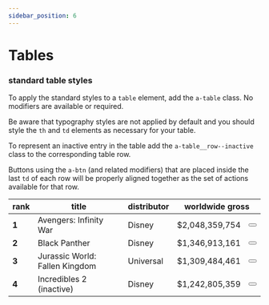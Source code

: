 ```yaml
---
sidebar_position: 6
---
```



# Tables

### standard table styles

To apply the standard styles to a `table` element, add the `a-table` class. No
modifiers are available or required.

Be aware that typography styles are not applied by default and you should style
the `th` and `td` elements as necessary for your table.

To represent an inactive entry in the table add the `a-table__row--inactive` class
to the corresponding table row.

Buttons using the `a-btn` (and related modifiers) that are placed inside the last
`td` of each row will be properly aligned together as the set of actions available
for that row.

<Container>
  <table className='a-table'>
    <thead>
      <tr>
        <th className='a-text--medium' scope='col'>rank</th>
        <th className='a-text--medium' scope='col'>title</th>
        <th className='a-text--medium' scope='col'>distributor</th>
        <th className='a-text--medium' scope='col' colspan='2'>worldwide gross</th>
      </tr>
    </thead>
    <tbody>
      <tr>
        <td className='a-text--secondary-medium'><strong>1</strong></td>
        <td className='a-text--secondary-medium'>Avengers: Infinity War</td>
        <td className='a-text--secondary-medium'>Disney</td>
        <td className='a-text--secondary-medium'>$2,048,359,754</td>
        <td>
          <button title='delete' aria-label='delete' className='a-btn a-btn--ghost-mars a-btn--medium a-btn--icon'>
            <i className='a-icon a-icon--trash a-icon--size-medium'></i>
          </button>
          <a  title='edit' aria-label='edit' className='a-btn a-btn--ghost-uranus a-btn--medium a-btn--icon'>
            <i className='a-icon a-icon--pencil a-icon--size-medium'></i>
          </a>
          <a  title='view' aria-label='view' className='a-btn a-btn--ghost-uranus a-btn--medium a-btn--icon'>
            <i className='a-icon a-icon--circle-right a-icon--size-medium'></i>
          </a>
        </td>
      </tr>
      <tr>
        <td className='a-text--secondary-medium'><strong>2</strong></td>
        <td className='a-text--secondary-medium'>Black Panther</td>
        <td className='a-text--secondary-medium'>Disney</td>
        <td className='a-text--secondary-medium'>$1,346,913,161</td>
        <td>
          <button title='delete' aria-label='delete' className='a-btn a-btn--ghost-mars a-btn--medium a-btn--icon'>
            <i className='a-icon a-icon--trash a-icon--size-medium'></i>
          </button>
          <a  title='edit' aria-label='edit' className='a-btn a-btn--ghost-uranus a-btn--medium a-btn--icon'>
            <i className='a-icon a-icon--pencil a-icon--size-medium'></i>
          </a>
          <a  title='view' aria-label='view' className='a-btn a-btn--ghost-uranus a-btn--medium a-btn--icon'>
            <i className='a-icon a-icon--circle-right a-icon--size-medium'></i>
          </a>
        </td>
      </tr>
      <tr>
        <td className='a-text--secondary-medium'><strong>3</strong></td>
        <td className='a-text--secondary-medium'>Jurassic World: Fallen Kingdom</td>
        <td className='a-text--secondary-medium'>Universal</td>
        <td className='a-text--secondary-medium'>$1,309,484,461</td>
        <td>
          <button title='delete' aria-label='delete' className='a-btn a-btn--ghost-mars a-btn--medium a-btn--icon'>
            <i className='a-icon a-icon--trash a-icon--size-medium'></i>
          </button>
          <a  title='edit' aria-label='edit' className='a-btn a-btn--ghost-uranus a-btn--medium a-btn--icon'>
            <i className='a-icon a-icon--pencil a-icon--size-medium'></i>
          </a>
          <a  title='view' aria-label='view' className='a-btn a-btn--ghost-uranus a-btn--medium a-btn--icon'>
            <i className='a-icon a-icon--circle-right a-icon--size-medium'></i>
          </a>
        </td>
      </tr>
      <tr className='a-table__row--inactive'>
        <td className='a-text--secondary-medium'><strong>4</strong></td>
        <td className='a-text--secondary-medium'>Incredibles 2 (inactive)</td>
        <td className='a-text--secondary-medium'>Disney</td>
        <td className='a-text--secondary-medium'>$1,242,805,359</td>
        <td>
          <button title='delete' aria-label='delete' className='a-btn a-btn--ghost-mars a-btn--medium a-btn--icon'>
            <i className='a-icon a-icon--trash a-icon--size-medium'></i>
          </button>
          <a  title='edit' aria-label='edit' className='a-btn a-btn--ghost-uranus a-btn--medium a-btn--icon'>
            <i className='a-icon a-icon--pencil a-icon--size-medium'></i>
          </a>
          <a  title='view' aria-label='view' className='a-btn a-btn--ghost-uranus a-btn--medium a-btn--icon'>
            <i className='a-icon a-icon--circle-right a-icon--size-medium'></i>
          </a>
        </td>
      </tr>
    </tbody>

  </table>
</Container>
